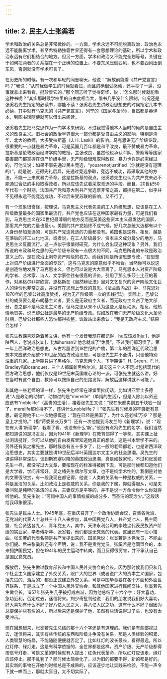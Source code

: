 ```yaml
---
---
---
```

title: 2. 民主人士张奚若
---




学术和政治的关系总是非常微妙的。一方面，学术永远不可能脱离政治，政治也永远不能脱离学术，甚至希特勒独霸世界还得有一套思想理论的基础，所以学术和政治永远有它们相结合的地方。但另一方面，学术和政治又不能完全划等号，关键在于如何把两者的关系摆在一个正确的位置上，不要东风压倒西风，也不要西风压倒东风，否则就没有学术可言了。

在历史所的时候，有一次和年轻的同志聊天，他说：“解放前能看《共产党宣言》吗？”我说：“从前我做学生的时候就看过，而且的确很受感动，还手抄了一遍，没事就拿出来看看，挺珍贵它的。”那个同志听了觉得奇怪，说：“怎么那时候就能看这种书呢？”其实那时候学校里的自由度相当大，借书几乎没什么限制，何况还是张奚若先生指定的必读书，哪能不读？张奚若先生讲政治思想史的时候指定几本书必读，其中就有马克思的《共产党宣言》，列宁的《国家与革命》，当然都是英译本，到图书馆随便就可以借出来阅读。

张奚若先生把马克思作为一门学术来研究，不过我觉得他本人当时的倾向是自由主义的改良主义。旧社会的政治学界很大一部分都是受自由主义的影响，特别是清华、北大的教师，大多受拉斯基（J. H. Laski）的影响。马克思讲无产阶级专政，很重要的一点就是暴力革命，可是英国几百年都是和平改良，最不赞成暴力革命。拉斯基是伦敦政治经济学院的教授，主张改良，虽然他也承认军队、警察等等国家要害部门都掌握在资产阶级手里，无产阶级很难取得政权，暴力也许是必需经过的，可他又说：如果不事先通过民主竞选，“youarenotjustified（你就是没有道理的）”。就是说，还得先礼后兵，先通过竞选争取，竞选不成功，再采取其他的方法，不能一上来就暴力革命。这是拉斯基的观点。张奚若先生也认为共产党未必不能通过合法的手段取得政权，所以应该先试着采取竞选的手段。而且，20世纪50年代有一个时期，法国共产党和意大利共产党选票非常之高，都排在第二，似乎并不见得永远不能竞选成功，不过后来受苏联的影响，又不行了。

有一个现象很奇怪，按理说，马克思主义代表先进的工人阶级思想，应该是在工人阶级数量最多的国家里最流行，共产党也应该在这种国家最有力量，可是我们看到，马克思主义在20世纪最薄弱的地方反而是英美这些资本主义最发达的国家，那里共产党的力量也最小。美国的共产党始终不成气候，好几次总统大选都有以个人身份参加竞选的，可是共产党连竞选的力量都没有。英国也是这样。相反，越是在落后的非工业化地区，或者说，在工人阶级最少、资本主义成分最少的地方，马克思主义反而流行。这一点似乎很值得研究，为什么会出现这种现象？另外，我们所说的专政和马克思的无产阶级专政有一点很大的不同，马克思所说的专政是政治意义上的，是在政治上剥夺资产阶级的权力，而我们则是所谓思想专政，“在思想上对资产阶级进行全面的专政”，这与马克思的原意似乎不吻合。当然你可以说这是创造性地发展了马克思主义，但也可以说是大大背离了。马克思本人对资产阶级的学者、艺术家、诗人、文学家往往有很高的评价，引用了那么多莎士比亚的著作，对黑格尔非常欣赏，恩格斯在《自然辩证法》里对文艺复兴的资产阶级文化巨人的评价也非常之高，并没有在思想上专政的意思。《法兰西内战》中，马克思对1870年的巴黎公社高度赞扬，视为无产阶级第一次的实践行动。实际上，巴黎公社的成员要么是布朗基主义者，要么是无政府主义者，而无政府主义占了绝大部分，总之都不是马克思主义者。但马克思从来不认为这些人是反动派，相反，他热情地赞美，说巴黎公社是最早的无产阶级专政。假如放在我们无产阶级文化大革命时期，巴黎公社那些人恐怕都得挨整，谁敢站出来承认：“我是无政府主义。”结果会怎样？

张先生教课喜欢杂着英文讲，他有一个发音我现在都记得，hu应该发[hju:]，他是陕西人，老说成[xju:]，比如human让他念就成了“休曼”，不过我们都习惯了。第一年上西洋政治思想史，从古希腊讲到18世纪的卢梭，第二年的西洋近代政治思想本来应该介绍整个19世纪的西方政治思想，可是张先生并不全讲，只谈他特别注重的几家。上学期只讲了黑格尔、马克思两个人，下学期讲T. H. Green、F. H. Bradley和Bosanquet，三个人都属新黑格尔派。其实这三个人不足以包括现代的西方政治思想，他们仅仅是19世纪末英国唯心论的一派，可张先生就这么讲。好在当时有这个自由，教师可以按照自己的思路发挥，解放后这样讲就不可能了。

和其他一些老师的课一样，张先生也经常在课堂里扯闲话，比如讲亚里士多德说“人是政治的动物”，动物过的是“merelife”（单纯的生活），但是人除此以外还应该有“noblelife”（高贵的生活），接着张先生又说：“现在米都卖到五千块钱一担了，merelife都维持不了，还讲什么noblelife？！”张先生有时候发的牢骚挺有意思，最记得他不止一次地感慨道：“现在已经是民国了，为什么还老喊‘万岁’？那是皇上才提的。”（指“蒋委员长万岁”）还有一次他提到冯友兰的《新理学》，说：“现在有人讲‘新理学’，我看了看，也没有什么‘新’。”他没有点冯先生的名字，我们当然都知道说的是冯友兰，因为1941年《新理学》在教育部得了一等奖。其实课上扯扯闲话挺好，你可以从他的自由发挥里知道他真正的想法，这是书本里学不来的。另外还有吴之椿先生，那时候总有五十多岁了，比一般的老师都老，也是讲西洋政治思想史，其实主要就是讲19世纪后半叶英国达尔文主义的社会思潮。吴先生的课讲得非常深刻，谈到斯宾塞以降的英国政治思潮，真是如数家珍。不过和张奚若先生一样，都没写过大文章，要按现在的标准得被刷下去，可是那时候都知道他们是大学者，学问非常好。吴之椿先生偶尔写文章，也不是纯学术性的，我倒是对他的文章很欣赏，有一段我现在都记得，他说：人类的关系有一种是权威的关系，一种是圣洁的关系。比如政治上是权威的关系，你是我的下属，你就得服从，可是夫妻间就是纯粹的圣洁的关系，夫妻双方是平等的，并不是说一方命令你什么你就得听他的。吴先生说：“可惜中国人的事情权威的成分多，而圣洁的观念少。”这段话给我印象很深。

张先生是民主人士。1945年底，在重庆召开了一个政治协商会议，召集各党派、无党派的代表人士总共三十八人来参加，其中国民党八人，共产党七人，民主同盟、社会贤达各九人、青年党五人，其中，天津永利公司的李烛尘代表民族资产阶级的实业家，学者傅斯年、张奚若，他们都是无党派的代表。这里还有一段小插曲。张奚若的代表名额是共产党提出来的，国民党说：张奚若是本党党员，不能由你们提。后来张奚若还有个声明，说：我不是贵党党员。张奚若是老同盟会的，本来拥护国民党，但在1941年的民主运动中转向，而且反得很厉害，并不承认自己是国民党党员。

解放后，张先生做过教育部长和中国人民外交协会的会长。因为那时候我们只和几个社会主义国家建立了外交关系，跟广大的世界（或者说广大的资本主义国家，包括先进的、落后的）都没正式建立外交关系，可是中国毕竟要在各个方面和外面世界联系，于是成立了一个中国人民外交协会，和其他国家进行民间交往，张奚若先生做会长。1957年张先生几乎被打成右派，因为他总结了十六个字：好大喜功，急功近利，否定过去，迷信将来。刘少奇批判他说：我们的朋友说我们好大喜功，好大喜功有什么不好？好八亿人民之大，喜八亿人民之功，这有什么不好？但因为总要保护些有名的人，所以后来还是保护了他，虽然有些话说得过了头，也没有太受冲击。

现在回想起来，张奚若先生总结的那十六个字还是有道理的。我们是有些鄙视过去、迷信将来，其实有些传统的东西和阶级斗争没有关系，那是人类经验的积累、人类智慧的结晶，不能随随便便就否定了。比如红灯的波长最长，看得最远，所以红灯停、绿灯走，这是有科学依据的，全世界都是这样，资产阶级、无产阶级都得按信号灯走，可是文革的时候就有人提出：红色代表革命，所以红灯应该走，绿灯应该停止。那不乱套了？那时候太简单化了，以为旧的都要不得，新的都是好的。其实新的事物在开始的时候总是不成熟的，应该逐步地让实践来检验，不能一声令下就一哄而上，那就太盲目，太不切实际了。